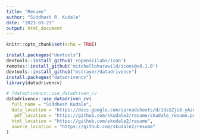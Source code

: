 ```yaml
---
title: "Resume"
author: "Siddhesh R. Kudale"
date: "2023-03-23"
output: html_document
---
```


```r
knitr::opts_chunk$set(echo = TRUE)
```

```r
install.packages("devtools")
devtools::install_github('ropenscilabs/icon')
remotes::install_github('mitchelloharawild/icons@v0.1.0')
devtools::install_github("nstrayer/datadrivencv")
install.packages("datadrivencv")
library(datadrivencv)
```

```r
# ?datadrivencv::use_datadriven_cv
datadrivencv::use_datadriven_cv(
  full_name = "Siddhesh Kudale",
  data_location = "https://docs.google.com/spreadsheets/d/1dsSZjs8-yAzcLSCFRH12gWw_WY_9PgiIgCqxlBr8GPM/edit#gid=917338460",
   pdf_location = "https://github.com/skudale2/resume/skudale_resume.pdf",
  html_location = "https://github.com/skudale2/resume",
  source_location = "https://github.com/skudale2/resume"
)
```



